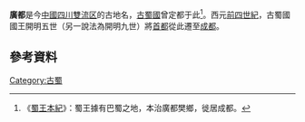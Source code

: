 '''廣都'''是今[[中國|中國]][[四川|四川]][[雙流区|雙流区]]的古地名，[[古蜀國|古蜀國]]曾定都于此<ref>《[[蜀王本紀|蜀王本紀]]》：蜀王據有巴蜀之地，本治廣都樊鄉，徙居成都。</ref>。西元[[前四世紀|前四世紀]]，古蜀國國王開明五世（另一說法為開明九世）將[[首都|首都]]從此遷至[[成都|成都]]。

{{歷史小作品}}
{{PRChina-geo-stub}}

== 參考資料 ==
{{reflist|1}}

[[Category:古蜀|Category:古蜀]]